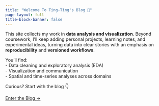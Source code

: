 ```yaml
---
title: "Welcome To Ting-Ting's Blog 👋"
page-layout: full
title-block-banner: false
---
```


This site collects my work in **data analysis and visualization**. Beyond coursework, I’ll keep adding personal projects, learning notes, and experimental ideas, turning data into clear stories with an emphasis on **reproducibility** and **versioned workflows**.

You’ll find:  
- Data cleaning and exploratory analysis (EDA)  
- Visualization and communication  
- Spatial and time-series analyses across domains   

Curious? Start with the blog 👇

[Enter the Blog →](blog.html){.btn .btn-primary .mt-2 role="button"}


